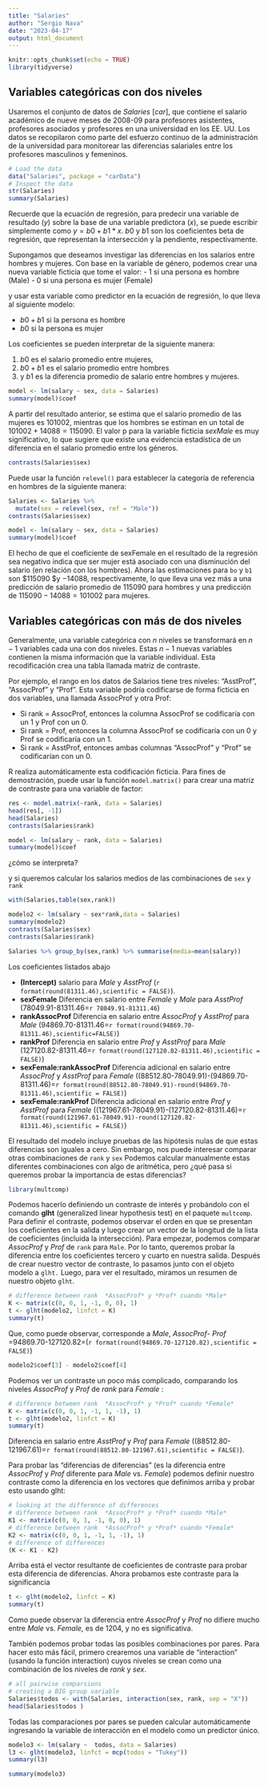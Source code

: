 ```yaml
---
title: "Salaries"
author: "Sergio Nava"
date: "2023-04-17"
output: html_document
---
```


```r
knitr::opts_chunk$set(echo = TRUE)
library(tidyverse)
```

## Variables categóricas con dos niveles

Usaremos el conjunto de datos de *Salaries* [*car*], que contiene el salario académico de nueve meses de 2008-09 para profesores asistentes, profesores asociados y profesores en una universidad en los EE. UU. Los datos se recopilaron como parte del esfuerzo continuo de la administración de la universidad para monitorear las diferencias salariales entre los profesores masculinos y femeninos.


```r
# Load the data
data("Salaries", package = "carData")
# Inspect the data
str(Salaries)
summary(Salaries)
```

Recuerde que la ecuación de regresión, para predecir una variable de resultado ($y$) sobre la base de una variable predictora ($x$), se puede escribir simplemente como $y = b0+b1*x$. $b0$ y $b1$ son los coeficientes beta de regresión, que representan la intersección y la pendiente, respectivamente.

Supongamos que deseamos investigar las diferencias en los salarios entre hombres y mujeres. Con base en la variable de género, podemos crear una nueva variable ficticia que tome el valor: 
- 1 si una persona es hombre (Male)
- 0 si una persona es mujer (Female)

y usar esta variable como predictor en la ecuación de regresión, lo que lleva al siguiente modelo: 

- $b0 + b1$ si la persona es hombre 
- $b0$ si la persona es mujer 

Los coeficientes se pueden interpretar de la siguiente manera: 

1. $b0$ es el salario promedio entre mujeres, 
2.  $b0 + b1$ es el salario promedio entre hombres 
3. y $b1$ es la diferencia promedio de salario entre hombres y mujeres.

```r
model <- lm(salary ~ sex, data = Salaries)
summary(model)$coef
```

A partir del resultado anterior, se estima que el salario promedio de las mujeres es $101002$, mientras que los hombres se estiman en un total de $101002 +  14088 = 115090$. El valor p para la variable ficticia *sexMale* es muy significativo, lo que sugiere que existe una evidencia estadística de un diferencia en el salario promedio entre los géneros.

```r
contrasts(Salaries$sex)
```

Puede usar la función `relevel()` para establecer la categoría de referencia en hombres de la siguiente manera:

```r
Salaries <- Salaries %>%
  mutate(sex = relevel(sex, ref = "Male"))
contrasts(Salaries$sex)
```

```r
model <- lm(salary ~ sex, data = Salaries)
summary(model)$coef
```

El hecho de que el coeficiente de sexFemale en el resultado de la regresión sea negativo indica que ser mujer está asociado con una disminución del salario (en relación con los hombres). Ahora las estimaciones para `bo` y `b1` son $115090 $y $-14088$, respectivamente, lo que lleva una vez más a una predicción de salario promedio de $115090$ para hombres y una predicción de $115090 - 14088 = 101002$ para mujeres.

## Variables categóricas con más de dos niveles

Generalmente, una variable categórica con $n$ niveles se transformará en $n-1$ variables cada una con dos niveles. Estas $n-1$ nuevas variables contienen la misma información que la variable individual. Esta recodificación crea una tabla llamada matriz de contraste. 

Por ejemplo, el rango en los datos de Salarios tiene tres niveles: "AsstProf", "AssocProf" y "Prof". Esta variable podría codificarse de forma ficticia en dos variables, una llamada AssocProf y otra Prof: 

- Si rank = AssocProf, entonces la columna AssocProf se codificaría con un 1 y Prof con un 0. 
- Si rank = Prof, entonces la columna AssocProf se codificaría con un 0 y Prof se codificaría con un 1. 
- Si rank = AsstProf, entonces ambas columnas "AssocProf" y "Prof" se codificarían con un 0. 

R realiza automáticamente esta codificación ficticia. Para fines de demostración, puede usar la función `model.matrix()` para crear una matriz de contraste para una variable de factor:

```r
res <- model.matrix(~rank, data = Salaries)
head(res[, -1])
head(Salaries)
contrasts(Salaries$rank)
```

```r
model <- lm(salary ~ rank, data = Salaries)
summary(model)$coef
```

¿cómo se interpreta?


y si queremos calcular los salarios medios de las combinaciones de `sex` y `rank`

```r
with(Salaries,table(sex,rank))
```

```r
modelo2 <- lm(salary ~ sex*rank,data = Salaries)
summary(modelo2)
contrasts(Salaries$sex)
contrasts(Salaries$rank)
```

```r
Salaries %>% group_by(sex,rank) %>% summarise(media=mean(salary))
```

Los coeficientes listados abajo

- **(Intercept)** salario para *Male*  y *AsstProf* (`r format(round(81311.46),scientific = FALSE)`).
- **sexFemale** Diferencia en salario entre *Female* y *Male* para *AsstProf* (78049.91-81311.46=`r 78049.91-81311.46`)
- **rankAssocProf** Diferencia en salario entre *AssocProf* y *AsstProf* para *Male* (94869.70-81311.46=`r format(round(94869.70-81311.46),scientific=FALSE)`)
- **rankProf** Diferencia en salario entre *Prof* y *AsstProf* para *Male* (127120.82-81311.46=`r format(round(127120.82-81311.46),scientific = FALSE)`)
- **sexFemale:rankAssocProf** Diferencia adicional en salario entre *AssocProf* y *AsstProf* para *Female* ((88512.80-78049.91)-(94869.70-81311.46)=`r format(round(88512.80-78049.91)-round(94869.70-81311.46),scientific = FALSE)`)
- **sexFemale:rankProf** Diferencia adicional en salario entre *Prof* y *AsstProf* para *Female* ((121967.61-78049.91)-(127120.82-81311.46)=`r format(round(121967.61-78049.91)-round(127120.82-81311.46),scientific = FALSE)`)


El resultado del modelo incluye pruebas de las hipótesis nulas de que estas diferencias son iguales a cero. Sin embargo, nos puede interesar comparar otras combinaciones de `rank` y `sex` Podemos calcular manualmente estas diferentes combinaciones con algo de aritmética, pero ¿qué pasa si queremos probar la importancia de estas diferencias?


```r
library(multcomp)
```


Podemos hacerlo definiendo un contraste de interés y probándolo con el comando **glht** (generalized linear hypothesis test) en el paquete `multcomp`. Para definir el contraste, podemos observar el orden en que se presentan los coeficientes en la salida y luego crear un vector de la longitud de la lista de coeficientes (incluida la intersección). Para empezar, podemos comparar *AssocProf* y *Prof* de `rank` para `Male`. Por lo tanto, queremos probar la diferencia entre los coeficientes tercero y cuarto en nuestra salida. Después de crear nuestro vector de contraste, lo pasamos junto con el objeto modelo a `glht.` Luego, para ver el resultado, miramos un resumen de nuestro objeto `glht`.

```r
# difference between rank  *AssocProf* y *Prof* cuando *Male* 
K <- matrix(c(0, 0, 1, -1, 0, 0), 1)
t <- glht(modelo2, linfct = K)
summary(t)
```

Que, como puede observar, corresponde a *Male*, *AssocProf*- *Prof* =94869.70-127120.82=(`r format(round(94869.70-127120.82),scientific = FALSE)`)

```r
modelo2$coef[3] - modelo2$coef[4]
```

Podemos ver un contraste un poco más complicado, comparando los niveles *AssocProf* y *Prof* de *rank* para *Female* :

```r
# difference between rank  *AssocProf* y *Prof* cuando *Female* 
K <- matrix(c(0, 0, 1, -1, 1, -1), 1)
t <- glht(modelo2, linfct = K)
summary(t)
```

Diferencia en salario entre *AsstProf* y *Prof*  para *Female* ((88512.80-121967.61)=`r format(round(88512.80-121967.61),scientific = FALSE)`).

Para probar las "diferencias de diferencias" (es la diferencia entre *AssocProf* y *Prof* diferente para *Male* vs. *Female*) podemos definir nuestro contraste como la diferencia en los vectores que definimos arriba y probar esto usando glht:


```r
# looking at the difference of differences
# difference between rank  *AssocProf* y *Prof* cuando *Male* 
K1 <- matrix(c(0, 0, 1, -1, 0, 0), 1)
# difference between rank  *AssocProf* y *Prof* cuando *Female* 
K2 <- matrix(c(0, 0, 1, -1, 1, -1), 1)
# difference of differences
(K <- K1 - K2)
```

Arriba está el vector resultante de coeficientes de contraste para probar esta diferencia de diferencias. Ahora probamos este contraste para la significancia

```r
t <- glht(modelo2, linfct = K)
summary(t)
```

Como puede observar la diferencia entre *AssocProf* y *Prof* no difiere mucho entre *Male* vs. *Female*, es de 1204, y no es significativa. 

También podemos probar todas las posibles combinaciones por pares. Para hacer esto más fácil, primero crearemos una variable de "interaction" (usando la función interaction) cuyos niveles se crean como una combinación de los niveles de *rank* y *sex*.


```r
# all pairwise comparsions
# creating a BIG group variable
Salaries$todos <- with(Salaries, interaction(sex, rank, sep = "X"))
head(Salaries$todos )
```

Todas las comparaciones por pares se pueden calcular automáticamente ingresando la variable de interacción en el modelo como un predictor único.

```r
modelo3 <- lm(salary ~  todos, data = Salaries)
l3 <- glht(modelo3, linfct = mcp(todos = "Tukey"))
summary(l3)
```

```r
summary(modelo3)
```


